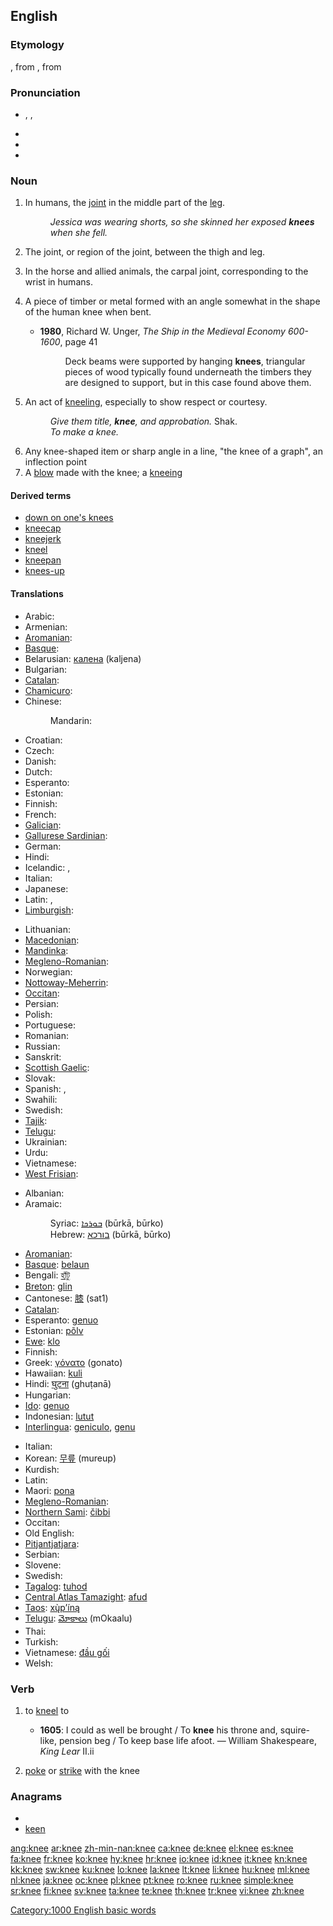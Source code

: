 ==English==

===Etymology===
{{etyl|ang}} {{term|cneo|cnēo|lang=ang}}, from {{proto|Germanic|knew-}}, from {{proto|Indo-European|ǵónu}}

===Pronunciation===
* {{enPR|nē}}, {{IPA|/niː/}}, {{SAMPA|/ni:/}}
* {{audio|en-us-knee.ogg|Audio (US)}}
* {{rhymes|iː}}
* {{homophones|nee}}

===Noun===
{{en-noun}}

# In humans, the [[joint]] in the middle part of the [[leg]].
#: ''Jessica was wearing shorts, so she skinned her exposed '''knees''' when she fell.''
# {{skeleton}} The joint, or region of the joint, between the thigh and leg.
# {{anatomy}} In the horse and allied animals, the carpal joint, corresponding to the wrist in humans.
# {{context|shipbuilding}} A piece of timber or metal formed with an angle somewhat in the shape of the human knee when bent.
#* '''1980''', Richard W. Unger, ''The Ship in the Medieval Economy 600-1600'', page 41
#*: Deck beams were supported by hanging '''knees''', triangular pieces of wood typically found underneath the timbers they are designed to  support, but in this case found above them.
# {{archaic}}An act of [[kneel|kneeling]], especially to show respect or courtesy.
#: ''Give them title, '''knee''', and approbation.'' Shak.
#: ''To make a knee.''
# Any knee-shaped item or sharp angle in a line, "the knee of a graph", an inflection point
# A [[blow]] made with the knee; a [[kneeing]]

====Derived terms====
* [[down on one's knees]]
* [[kneecap]]
* [[kneejerk]]
* [[kneel]]
* [[kneepan]]
* [[knees-up]]

====Translations====
{{trans-top|joint in the middle of the leg and area around it}}
* Arabic: {{t-|ar|ركبة|f|tr=rúkba}}
* Armenian: {{t-|hy|ծունկ|tr=çunk}}
* [[Aromanian]]: {{tø|rup|dzenuclju}}
* [[Basque]]: {{t+|eu|belaun|xs=Basque}}
* Belarusian: [[калена]] (kaljena)
* Bulgarian: {{t+|bg|коляно|tr=kolâno}}
* [[Catalan]]: {{t|ca|genoll}}
* [[Chamicuro]]: {{tø|ccc|melo'ti}}
* Chinese:
*: Mandarin: {{t-|cmn|膝|tr=xī|sc=Hani}}
* Croatian: {{t+|hr|koljeno|n|alt=kòljeno}}
* Czech: {{t+|cs|koleno|n}}
* Danish: {{t-|da|knæ}}
* Dutch: {{t+|nl|knie|f}}
* Esperanto: {{t-|eo|genuo|xs=Esperanto}}
* Estonian: {{t|et|põlv}}
* Finnish: {{t+|fi|polvi}}
* French: {{t+|fr|genou|m}}
* [[Galician]]: {{t+|gl|xeonllo|m|xs=Galician}}
* [[Gallurese Sardinian]]: {{tø|sdn|ghinocchiu}}
* German: {{t+|de|Knie|n}}
* Hindi: {{t-|hi|घुटना|m|tr=ghuTna|xs=Hindi}}
* Icelandic: {{t+|is|hné|n}},  {{t+|is|kné|n}}
* Italian: {{t|it|ginocchio}}
* Japanese: {{t+|ja|膝|tr=ひざ, hiza}}
* Latin: {{t|la|genu}},  {{t|la|geniculum}}
* [[Limburgish]]: {{t|li|kneen|m|xs=Limburgish}}
{{trans-mid}}
* Lithuanian: {{t-|lt|kelis|m|xs=Lithuanian}}
* [[Macedonian]]: {{t-|mk|колено|tr=kóleno}}
* [[Mandinka]]: {{tø|mnk|kumbaliŋo|xs=Mandinka}}
* [[Megleno-Romanian]]: {{tø|ruq|zinucľu}}
* Norwegian: {{t+|no|kne|n}}
* [[Nottoway-Meherrin]]: {{tø|nwy|sunsheke}}
* [[Occitan]]: {{t|oc|genolh}}
* Persian: {{t+|fa|زانو|tr=zânu|xs=Persian}}
* Polish: {{t+|pl|kolano|n}}
* Portuguese: {{t+|pt|joelho|m}}
* Romanian: {{t|ro|genunchi}}
* Russian: {{t+|ru|колено|n|tr=koléno}}
* Sanskrit: {{t|sa|जानु |n|tr=jānu|xs=Sanskrit}}
* [[Scottish Gaelic]]: {{t-|gd|glùn|f|xs=Scottish Gaelic}}
* Slovak: {{t-|sk|koleno}}
* Spanish: {{t+|es|rodilla|f}},  {{t|es|hinojo}}
* Swahili: {{t+|sw|goti|xs=Swahili}}
* Swedish: {{t+|sv|knä|n}}
* [[Tajik]]: {{t-|tg|зону|tr=zonu|sc=Cyrl|xs=Tajik}}
* [[Telugu]]: {{t|te|మోకాలు|tr=mOkaalu}}
* Ukrainian: {{t+|uk|коліно|n|tr=kolíno|xs=Ukrainian}}
* Urdu: {{t-|ur|گھٹنا|m|tr=ghuTna|xs=Urdu}}
* Vietnamese: {{t-|vi|đầu gối|xs=Vietnamese}}
* [[West Frisian]]: {{t-|fy|knibbel|xs=West Frisian}}
{{trans-bottom}}

{{checktrans-top}}
* Albanian: {{t-|sq|gju|m|xs=Albanian}}
* Aramaic:
*: Syriac: [[ܒܘܪܟܐ]] (būrkā, būrko) {{f}}
*: Hebrew: [[בורכא]] (būrkā, būrko) {{f}}
* [[Aromanian]]: {{tø|rup|dzenuclju|xs=Aromanian}}
* [[Basque]]: [[belaun]]
* Bengali: [[হাঁটু]]
* [[Breton]]: [[glin]] {{m}}
* Cantonese: [[膝]] (sat1)
* [[Catalan]]: {{t+|ca|genoll|m}}
* Esperanto: [[genuo]]
* Estonian: [[põlv]]
* [[Ewe]]: [[klo]] {{n}}
* Finnish: {{t+|fi|polvi}}
* Greek: [[γόνατο]] (gonato) {{n}}
* Hawaiian: [[kuli]]
* Hindi: [[घुटना]] (ghuṭanā)
* Hungarian: {{t+|hu|térd}}
* [[Ido]]: [[genuo]]
* Indonesian: [[lutut]]
* [[Interlingua]]: [[geniculo]], [[genu]]
{{trans-mid}}
* Italian: {{t+|it|ginocchio|m}}
* Korean: [[무릎]] (mureup)
* Kurdish: {{ku-Arab|[[چۆک]]}}
* Latin: {{t+|la|genu|n}}
* Maori: [[pona]]
* [[Megleno-Romanian]]: {{tø|ruq|zinucľu|xs=Megleno-Romanian}}
* [[Northern Sami]]: [[čibbi]]
* Occitan: {{t+|oc|genolh|m|xs=Occitan}}
* Old English: {{t-|ang|cneo|n|alt=cnēo|xs=Old English}}
* [[Pitjantjatjara]]: {{unicode|[[muṯi]]}}
* Serbian: {{t-|sr|колено|n|tr=koleno|sc=Cyrl}}
* Slovene: {{t+|sl|koleno|n}}
* Swedish: {{t+|sv|knä|n}}
* [[Tagalog]]: [[tuhod]]
* [[Central Atlas Tamazight]]: [[afud]] {{m}}
* [[Taos]]: [[xų̀p’íną]]
* [[Telugu]]: [[మోకాలు]] (mOkaalu)
* Thai: {{Thai|[[เข่า]]}}
* Turkish: {{t+|tr|diz}}
* Vietnamese: [[đầu gối]]
* Welsh: {{t-|cy|glin|xs=Welsh}}
{{trans-bottom}}

===Verb===
{{en-verb|knee|d}}

# {{transitive|archaic}} to [[kneel]] to
#* '''1605''': I could as well be brought / To '''knee''' his throne and, squire-like, pension beg / To keep base life afoot. — William Shakespeare, ''King Lear'' II.ii
# {{transitive}} [[poke]] or [[strike]] with the knee

===Anagrams===
* {{alphagram|eekn}}
* [[keen#English|keen]]

[[Category:1000 English basic words]]

[[ang:knee]]
[[ar:knee]]
[[zh-min-nan:knee]]
[[ca:knee]]
[[de:knee]]
[[el:knee]]
[[es:knee]]
[[fa:knee]]
[[fr:knee]]
[[ko:knee]]
[[hy:knee]]
[[hr:knee]]
[[io:knee]]
[[id:knee]]
[[it:knee]]
[[kn:knee]]
[[kk:knee]]
[[sw:knee]]
[[ku:knee]]
[[lo:knee]]
[[la:knee]]
[[lt:knee]]
[[li:knee]]
[[hu:knee]]
[[ml:knee]]
[[nl:knee]]
[[ja:knee]]
[[oc:knee]]
[[pl:knee]]
[[pt:knee]]
[[ro:knee]]
[[ru:knee]]
[[simple:knee]]
[[sr:knee]]
[[fi:knee]]
[[sv:knee]]
[[ta:knee]]
[[te:knee]]
[[th:knee]]
[[tr:knee]]
[[vi:knee]]
[[zh:knee]]